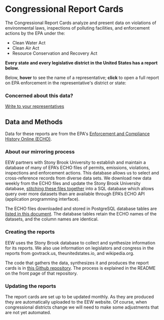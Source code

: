 
<Layout pageTitle="Congressional Reports" sidebarLinks={DataPageSidebarLinks} activeHeaderLink="Data">

# Congressional Report Cards

The Congressional Report Cards analyze and present data on violations of environmental laws, inspections of polluting facilities, and enforcement actions by the EPA under the:

* Clean Water Act
* Clean Air Act
* Resource Conservation and Recovery Act

<p><strong>Every state and every legislative district in the United States has a report below.</strong></p>

Below, <strong>hover</strong> to see the name of a representative; <strong>click</strong> to open a full report on EPA enforcement in the representative's district or state:

<ReportCardExplorer reportData={Senate} reportTitle="Senate"/>
<ReportCardExplorer reportData={House} reportTitle="House"/>

### Concerned about this data?

<a className='button' href="https://democracy.io" target='_blank' rel='noopener' >Write to your representatives</a>

## Data and Methods

Data for these reports are from the EPA's <a href="https://echo.epa.gov/" target='_blank' rel='noopener' >Enforcement and Compliance History Online (ECHO)</a>.

### About our mirroring process

EEW partners with Stony Brook University to establish and maintain a database of many of EPA’s ECHO files of permits, emissions, violations, inspections and enforcement actions. This database allows us to select and cross-reference records from diverse data sets. We download new data weekly from the ECHO files and update the Stony Brook University database, <a href="https://github.com/edgi-govdata-archiving/ECHOEPA-to-SQL" target='_blank' rel='noopener' >stitching these files together</a> into a SQL database which allows query over more datasets than are available through EPA’s ECHO API (application programming interface).

The ECHO files downloaded and stored in PostgreSQL database tables are <a href="https://github.com/edgi-govdata-archiving/ECHOEPA-to-SQL/blob/main/files.csv" target='_blank' rel='noopener' >listed in this document</a>. The database tables retain the ECHO names of the datasets, and the column names are identical. 

### Creating the reports

EEW uses the Stony Brook database to collect and synthesize information for its reports. We also use information on legislators and congress in the reports from govtrack.us, theunitedstates.io, and wikipedia.org.

The code that gathers the data, synthesizes it and produces the report cards is in <a href="https://github.com/edgi-govdata-archiving/EEW-ReportCard-Data" target='_blank' rel='noopener' >this Github repository</a>. The process is explained in the README on the front page of that repository.

### Updating the reports

The report cards are set up to be updated monthly. As they are produced they are automatically uploaded to the EEW website. Of course, when congressional districts change we will need to make some adjustments that are not yet automated.

</Layout>

